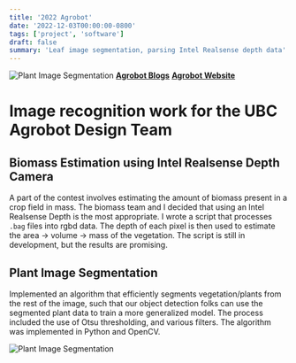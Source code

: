```yaml
---
title: '2022 Agrobot'
date: '2022-12-03T00:00:00-0800'
tags: ['project', 'software']
draft: false
summary: 'Leaf image segmentation, parsing Intel Realsense depth data'
---
```


![Plant Image Segmentation](/static/images/agrobot2-plant-seg.png)
[**Agrobot Blogs**](/tags/agrobot/)
[**Agrobot Website**](https://ubcagrobot.com/)

# Image recognition work for the UBC Agrobot Design Team

## Biomass Estimation using Intel Realsense Depth Camera

A part of the contest involves estimating the amount of biomass present in a crop field in mass. The biomass team and I decided that using an Intel Realsense Depth is the most appropriate. I wrote a script that processes `.bag` files into rgbd data. The depth of each pixel is then used to estimate the area -> volume -> mass of the vegetation. The script is still in development, but the results are promising.

## Plant Image Segmentation

Implemented an algorithm that efficiently segments vegetation/plants from the rest of the image, such that our object detection folks can use the segmented plant data to train a more generalized model.
The process included the use of Otsu thresholding, and various filters. The algorithm was implemented in Python and OpenCV.

![Plant Image Segmentation](/static/images/agrobot2-plant-seg.png)

